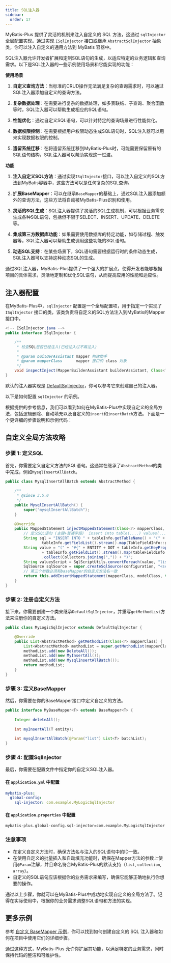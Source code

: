 ```yaml
---
title: SQL注入器
sidebar:
  order: 17
---
```


MyBatis-Plus 提供了灵活的机制来注入自定义的 SQL 方法，这通过 `sqlInjector` 全局配置实现。通过实现 `ISqlInjector` 接口或继承 `AbstractSqlInjector` 抽象类，你可以注入自定义的通用方法到 MyBatis 容器中。

SQL注入器允许开发者扩展和定制SQL语句的生成，以适应特定的业务逻辑和查询需求。以下是SQL注入器的一些示例使用场景和它能实现的功能：

**使用场景**

1. **自定义查询方法**：当标准的CRUD操作无法满足复杂的查询需求时，可以通过SQL注入器添加自定义的查询方法。

2. **复杂数据处理**：在需要进行复杂的数据处理，如多表联结、子查询、聚合函数等时，SQL注入器可以帮助生成相应的SQL语句。

3. **性能优化**：通过自定义SQL语句，可以针对特定的查询场景进行性能优化。

4. **数据权限控制**：在需要根据用户权限动态生成SQL语句时，SQL注入器可以用来实现数据权限的控制。

5. **遗留系统迁移**：在将遗留系统迁移到MyBatis-Plus时，可能需要保留原有的SQL语句结构，SQL注入器可以帮助实现这一过渡。

**功能**

1. **注入自定义SQL方法**：通过实现`ISqlInjector`接口，可以注入自定义的SQL方法到MyBatis容器中，这些方法可以是任何复杂的SQL查询。

2. **扩展BaseMapper**：可以在继承`BaseMapper`的基础上，通过SQL注入器添加额外的查询方法，这些方法将自动被MyBatis-Plus识别和使用。

3. **灵活的SQL生成**：SQL注入器提供了灵活的SQL生成机制，可以根据业务需求生成各种SQL语句，包括但不限于SELECT、INSERT、UPDATE、DELETE等。

4. **集成第三方数据库功能**：如果需要使用数据库的特定功能，如存储过程、触发器等，SQL注入器可以帮助生成调用这些功能的SQL语句。

5. **动态SQL支持**：在某些场景下，SQL语句需要根据运行时的条件动态生成，SQL注入器可以支持这种动态SQL的生成。

通过SQL注入器，MyBatis-Plus提供了一个强大的扩展点，使得开发者能够根据项目的具体需求，灵活地定制和优化SQL语句，从而提高应用的性能和适应性。

## 注入器配置

在MyBatis-Plus中，`sqlInjector` 配置是一个全局配置项，用于指定一个实现了 `ISqlInjector` 接口的类，该类负责将自定义的SQL方法注入到MyBatis的Mapper接口中。

```java
<!-- ISqlInjector.java -->
public interface ISqlInjector {

    /**
     * 检查SQL是否已经注入(已经注入过不再注入)
     *
     * @param builderAssistant mapper 构建助手
     * @param mapperClass      mapper 接口的 class 对象
     */
    void inspectInject(MapperBuilderAssistant builderAssistant, Class<?> mapperClass);
}
```

默认的注入器实现是 [DefaultSqlInjector](https://github.com/baomidou/mybatis-plus/blob/3.0/mybatis-plus-core/src/main/java/com/baomidou/mybatisplus/core/injector/DefaultSqlInjector.java)，你可以参考它来创建自己的注入器。

以下是如何配置 `sqlInjector` 的示例。

根据提供的参考信息，我们可以看到如何在MyBatis-Plus中实现自定义的全局方法，包括逻辑删除、自动填充以及自定义的`insert`和`insertBatch`方法。下面是一个更详细的步骤说明和示例代码：

## 自定义全局方法攻略

### 步骤 1: 定义SQL

首先，你需要定义自定义方法的SQL语句。这通常在继承了`AbstractMethod`的类中完成，例如`MysqlInsertAllBatch`。

```java
public class MysqlInsertAllBatch extends AbstractMethod {
    
    /**
     * @since 3.5.0
     */
    public MysqlInsertAllBatch() {
        super("mysqlInsertAllBatch");
    }
    
    @Override
    public MappedStatement injectMappedStatement(Class<?> mapperClass, Class<?> modelClass, TableInfo tableInfo) {
 		// 定义SQL语句 (主键+普通字段)  insert into table(....) values(....),(....)
        String sql = "INSERT INTO " + tableInfo.getTableName() + "(" + tableInfo.getKeyColumn() + "," +
                tableInfo.getFieldList().stream().map(TableFieldInfo::getColumn).collect(Collectors.joining(",")) + ") VALUES ";
        String value = "(" + "#{" + ENTITY + DOT + tableInfo.getKeyProperty() + "}" + ","
                + tableInfo.getFieldList().stream().map(tableFieldInfo -> "#{" + ENTITY + DOT + tableFieldInfo.getProperty() + "}")
                .collect(Collectors.joining(",")) + ")";
        String valuesScript = SqlScriptUtils.convertForeach(value, "list", null, ENTITY, COMMA);
        SqlSource sqlSource = super.createSqlSource(configuration, "<script>" + sql + valuesScript + "</script>", modelClass);
        // 第三个参数必须和baseMapper的自定义方法名一致
        return this.addInsertMappedStatement(mapperClass, modelClass, this.methodName, sqlSource, new NoKeyGenerator(), null, null);
    }
}
```

### 步骤 2: 注册自定义方法

接下来，你需要创建一个类来继承`DefaultSqlInjector`，并重写`getMethodList`方法来注册你的自定义方法。

```java
public class MyLogicSqlInjector extends DefaultSqlInjector {

    @Override
    public List<AbstractMethod> getMethodList(Class<?> mapperClass) {
        List<AbstractMethod> methodList = super.getMethodList(mapperClass);
        methodList.add(new DeleteAll());
        methodList.add(new MyInsertAll());
        methodList.add(new MysqlInsertAllBatch());
        return methodList;
    }
}
```

### 步骤 3: 定义BaseMapper

然后，你需要在你的BaseMapper接口中定义自定义的方法。

```java
public interface MyBaseMapper<T> extends BaseMapper<T> {
    
    Integer deleteAll();
    
    int myInsertAll(T entity);
    
    int mysqlInsertAllBatch(@Param("list") List<T> batchList);
}
```

### 步骤 4: 配置SqlInjector

最后，你需要在配置文件中指定你的自定义SQL注入器。

#### 在 `application.yml` 中配置

```yml
mybatis-plus:
  global-config:
    sql-injector: com.example.MyLogicSqlInjector
```

#### 在 `application.properties` 中配置

```properties
mybatis-plus.global-config.sql-injector=com.example.MyLogicSqlInjector
```

### 注意事项

- 在定义自定义方法时，确保方法名与注入的SQL语句中的ID一致。
- 在使用自定义的批量插入和自动填充功能时，确保在Mapper方法的参数上使用`@Param`注解，并且命名符合MyBatis-Plus的默认支持（`list`, `collection`, `array`）。
- 自定义的SQL语句应该根据你的业务需求来编写，确保它能够正确地执行你想要的操作。

通过以上步骤，你就可以在MyBatis-Plus中成功地实现自定义的全局方法了。记得在实际使用中，根据你的业务需求调整SQL语句和方法的实现。

## 更多示例

参考 [自定义 BaseMapper 示例](https://gitee.com/baomidou/mybatis-plus-samples/tree/master/mybatis-plus-sample-deluxe)，你可以找到如何创建自定义的 SQL 注入器和如何在项目中使用它们的详细步骤。

通过这种方式，MyBatis-Plus 允许你扩展其功能，以满足特定的业务需求，同时保持代码的整洁和可维护性。
